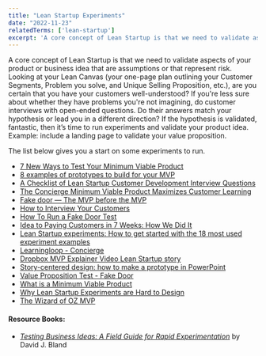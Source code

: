 ```yaml
---
title: "Lean Startup Experiments"
date: "2022-11-23"
relatedTerms: ['lean-startup']
excerpt: 'A core concept of Lean Startup is that we need to validate aspects of your product or'
---
```


A core concept of Lean Startup is that we need to validate aspects of your product or business idea that are assumptions or that represent risk. Looking at your Lean Canvas (your one-page plan outlining your Customer Segments, Problem you solve, and Unique Selling Proposition, etc.), are you certain that you have your customers well-understood? If you're less sure about whether they have problems you're not imagining, do customer interviews with open-ended questions. Do their answers match your hypothesis or lead you in a different direction? If the hypothesis is validated, fantastic, then it’s time to run experiments and validate your product idea. Example: include a landing page to validate your value proposition.

The list below gives you a start on some experiments to run.

<HighlightBox heading="Resource Links" variant="resourceLinks">

- [7 New Ways to Test Your Minimum Viable Product](https://www.sitepoint.com/7-new-ways-to-test-your-minimum-viable-product/)
- [8 examples of prototypes to build for your MVP](https://www.productboard.com/blog/8-prototypes-examples-mvp/)
- [A Checklist of Lean Startup Customer Development Interview Questions](https://arg0s.in/lean-startup-customer-development-interviews.html)
- [The Concierge Minimum Viable Product Maximizes Customer Learning](https://ibuildmvps.com/blog/the-concierge-minimum-viable-product-maximizes-customer-learning/)
- [Fake door — The MVP before the MVP](https://medium.com/agileinsider/fake-door-the-mvp-before-the-mvp-32bffcec0ca2)
- [How to Interview Your Customers](https://customerdevlabs.com/2013/11/05/how-i-interview-customers/)
- [How To Run a Fake Door Test](https://www.productspike.org/post/how-to-run-a-fake-door-test)
- [Idea to Paying Customers in 7 Weeks: How We Did It](https://buffer.com/resources/idea-to-paying-customers-in-7-weeks-how-we-did-it/)
- [Lean Startup experiments: How to get started with the 18 most used experiment examples](https://togroundcontrol.com/blog/10-experiment-design-examples/)
- [Learningloop - Concierge](https://learningloop.io/plays/concierge)
- [Dropbox MVP Explainer Video Lean Startup story](https://blog.launchtomorrow.com/dropbox-mvpexplainer-video-youre-missing-most-of-the-story/)
- [Story-centered design: how to make a prototype in PowerPoint](https://library.gv.com/story-centered-design-how-to-make-a-prototype-in-powerpoint-8ffd7ae084ec)
- [Value Proposition Test - Fake Door](https://kromatic.com/real-startup-book/4-evaluative-market-experiment/fake-door-smoke-test)
- [What is a Minimum Viable Product](https://rubygarage.org/blog/what-is-a-minimum-viable-product)
- [Why Lean Startup Experiments are Hard to Design](https://www.lean.org/the-lean-post/articles/why-lean-startup-experiments-are-hard-to-design/)
- [The Wizard of OZ MVP](https://www.yarandin.com/en/wizard-of-oz-mvp)

#### Resource Books:

- [_Testing Business Ideas: A Field Guide for Rapid Experimentation_](https://www.amazon.ca/Testing-Business-Ideas-David-Bland/dp/1119551447/&tag=notesfromatoo-20) by David J. Bland

</HighlightBox>
